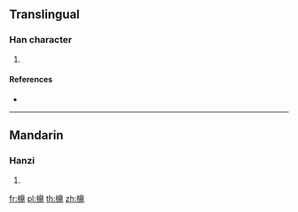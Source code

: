 ==Translingual==

===Han character===
{{Han char|rn=75|rad=木|as=13|sn=17|four=|canj=DBUL}}

# {{defn|Han|sort=木13}}

====References====
* {{Han ref|kx=0557.060|dkj=15671|dj=0946.140|hdz=21291.120|uh=6A99|ud=27289}}

----

==Mandarin==

===Hanzi===
{{cmn-hanzi|pin=[[dǐng]] ([[ding3]])|wg=ting<sup>3</sup>}}

# {{defn|lang=cmn|sort=木13}}

[[fr:檙]]
[[pl:檙]]
[[th:檙]]
[[zh:檙]]